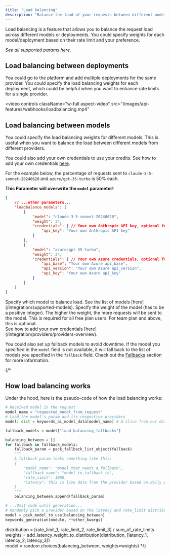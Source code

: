 ```yaml
---
title: "Load balancing"
description: "Balance the load of your requests between different models."
---
```


Load balancing is a feature that allows you to balance the request load across different models or deployments. You could specify weights for each model/deployment based on their rate limit and your preference.

_See all supported params [here](/api-endpoints/proxy-endpoints/chat-completions)._


## Load balancing between deployments
You could go to the platform and add multiple deployments for the same provider. You could specify the load balancing weights for each deployment, which could be helpful when you want to enhance rate limits for a single provider.

<video
  controls
  className="w-full aspect-video"
  src="/images/api-features/webhooks/loadbalancing.mp4"
></video>

## Load balancing between models
You could specify the load balancing weights for different models. This is useful when you want to balance the load between different models from different providers. 

You could also add your own credentials to use your credits. See how to add your own credentials [here](/integration/own-api-keys).

For the example below, the percentage of requests sent to `claude-3-5-sonnet-20240620` and `azure/gpt-35-turbo` is 50% each.

**This Parameter will overwrite the `model` parameter!**

```json
{
    // ...other parameters...
    "loadbalance_models": [
        {
            "model": "claude-3-5-sonnet-20240620",
            "weight": 34,
            "credentials": { // Your own Anthropic API key, optional for team plan and above
                "api_key": "Your own Anthropic API key"
            }
        },
        {
            "model": "azure/gpt-35-turbo",
            "weight": 34,
            "credentials": { // Your own Azure credentials, optional for team plan and above
                "api_base": "Your own Azure api_base",
                "api_version": "Your own Azure api_version",
                "api_key": "Your own Azure api_key"
            }
        }
    ]
}
```
<ParamField path="model" type="string" required>
  Specify which model to balance load. See the list of models [here](/integration/supported-models). 
</ParamField>
<ParamField path="weight" type="integer" required>
    Specify the weight of the model (has to be a positive integer). The higher the weight, the more requests will be sent to the model.
</ParamField>
<ParamField path="credentials" type="list" >
This is required for all free plan users. For team plan and above, this is optional. <br/>
See how to add your own credentials [here](/integration/providers/providers-overview).
</ParamField>

You could also set up fallback models to avoid downtime. If the model you specified in the `model` field is not available, it will fall back to the list of models you specified in the `fallback` field. Check out the [Fallbacks](/features/generation/fallbacks) section for more information.

{/* 
## How load balancing works
Under the hood, here is the pseudo-code of how the load balancing works:

```python
# Received model in the request
model_name = "requested_model_from_request"
# Load the model's param and its respective providers
model: dict = keywords_ai_model_data[model_name] # A slice from our data

fallback_models = model["load_balancing_fallbacks"]

balancing_between = []
for fallback in fallback_models:
    fallback_param = pack_fallback_list_object(fallback)
    """
    A fallback_param looks something like this:
    {
        "model_name": "model_that_needs_a_fallback",
        "fallback_name": "model_to_fallback_to",
        "rate_limit": 1000,
        "latency": This is live data from the provider based on daily ping
    }
    """
    balancing_between.append(fallback_param)

# ...Omit code until generation...
# Randomly pick a provider based on the latency and rate_limit distribution
model = pick_model_to_use(balancing_between)
keywords_generation(module, **other_kwargs)

```


distribution = [rate_limit_1, rate_limit_2, rate_limit_3] / sum_of_rate_limits <br/>
weights = add_latency_weight_to_distribution(distribution, [latency_1, latency_2, latency_3])<br/>
model = random.choices(balancing_between, weights=weights) */}